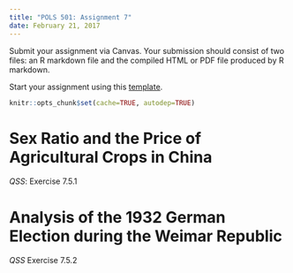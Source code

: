 ```yaml
---
title: "POLS 501: Assignment 7"
date: February 21, 2017
---
```


Submit your assignment via Canvas. Your submission should consist of two files: an R markdown file and the compiled HTML or PDF file produced by R markdown.

Start your assignment using this [template](files/assignment7.Rmd).

```r
knitr::opts_chunk$set(cache=TRUE, autodep=TRUE)
```

# Sex Ratio and the Price of Agricultural Crops in China

*QSS*: Exercise 7.5.1


# Analysis of the 1932 German Election during the Weimar Republic


*QSS* Exercise 7.5.2  
